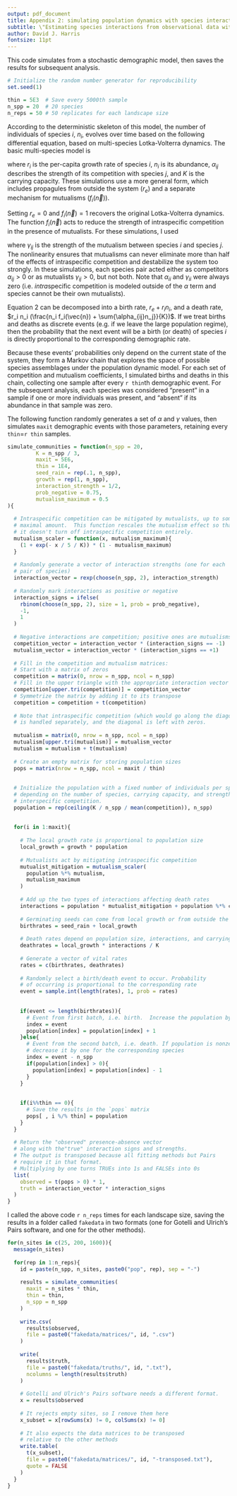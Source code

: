 ```yaml
---
output: pdf_document
title: Appendix 2: simulating population dynamics with species interactions
subtitle: \"Estimating species interactions from observational data with Markov networks\"
author: David J. Harris
fontsize: 11pt
---
```


This code simulates from a stochastic demographic model, then saves the results
for subsequent analysis.

```r
# Initialize the random number generator for reproducibility
set.seed(1)

thin = 5E3  # Save every 5000th sample
n_spp = 20  # 20 species
n_reps = 50 # 50 replicates for each landscape size
```


According to the deterministic skeleton of this model, the number of 
individuals of species $i$, $n_i$, evolves over time based on the following
differential equation, based on multi-species Lotka-Volterra dynamics.  The
basic multi-species model is

\begin{equation}
\frac{\mathrm{d}n_i}{\mathrm{d}t} =  
    r_i n_i (1 - \frac{n_i + \sum{\alpha_{ij}n_j}}{K}),
\end{equation}

where $r_i$ is the per-capita growth rate of species $i$, $n_i$ is its
abundance, $\alpha_{ij}$ describes the strength of its competition with
species $j$, and $K$ is the carrying capacity.  These simulations use a
more general form, which includes propagules from outside the system ($r_e$)
and a separate mechanism for mutualisms ($f_i(\vec{n})$).

\begin{equation}
\frac{\mathrm{d}n_i}{\mathrm{d}t} =  
   r_e + r_i n_i (1 - \frac{n_i f_i(\vec{n}) + \sum{\alpha_{ij}n_j}}{K}).
\end{equation}

Setting $r_e=0$ and $f_i(\vec{n}) = 1$ recovers the original Lotka-Volterra
dynamics. The function $f_i(\vec{n})$ acts to reduce the strength of
intraspecific competition in the presence of mutualists.  For these simulations,
I used

\begin{equation}
f_i(\vec{n}) = \frac{1}{2}(1 + \mathrm{exp}(-\frac{\sum_j{\gamma_{ij} n_j}}{5K}),
\end{equation}

where $\gamma_{ij}$ is the strength of the mutualism between species $i$ and
species $j$.  The nonlinearity ensures that mutualisms can never eliminate more
than half of the effects of intraspecific competition and destabilize the system
too strongly. In these simulations, each species pair acted either as competitors
$\alpha_{ij} > 0$ or as mutualists $\gamma_{ij} > 0$, but not both. Note that
$\alpha_{ii}$ and $\gamma_{ii}$ were always zero (i.e. *intra*specific competition
is modeled outside of the $\alpha$ term and species cannot be their own
mutualists).

Equation 2 can be decomposed into a birth rate, $r_e + r_i n_i$, and a death 
rate, $r_i n_i (\frac{n_i f_i(\vec{n}) + \sum{\alpha_{ij}n_j}}{K})$.  If we
treat births and deaths as discrete events (e.g. if we leave the large population
regime), then the probability that the next event will be a birth (or death) of
species $i$ is directly proportional to the corresponding demographic rate.

Because these events' probabilities only depend on the  current state of the 
system, they form a Markov chain that explores the  space of possible species 
assemblages under the population dynamic model.  For each set of competition and
mutualism coefficients, I simulated births and deaths in this chain, collecting
one sample after every `r thin`th demographic event.  For the subsequent analysis,
each species was considered "present" in a  sample if one or more individuals was
present, and "absent" if its abundance in that sample was zero.

The following function randomly generates a set of $\alpha$ and $\gamma$ values,
then simulates `maxit` demographic events with those parameters, retaining every
`thin`=`r thin` samples.

```r
simulate_communities = function(n_spp = 20,
         K = n_spp / 3,
         maxit = 5E6,
         thin = 1E4,
         seed_rain = rep(.1, n_spp),
         growth = rep(1, n_spp),
         interaction_strength = 1/2,
         prob_negative = 0.75,
         mutualism_maximum = 0.5
){
  
  # Intraspecific competition can be mitigated by mutualists, up to some
  # maximal amount.  This function rescales the mutualism effect so that
  # it doesn't turn off intraspecific competition entirely.
  mutualism_scaler = function(x, mutualism_maximum){
    (1 + exp(- x / 5 / K)) * (1 - mutualism_maximum)
  }
  
  # Randomly generate a vector of interaction strengths (one for each 
  # pair of species)
  interaction_vector = rexp(choose(n_spp, 2), interaction_strength)
  
  # Randomly mark interactions as positive or negative
  interaction_signs = ifelse(
    rbinom(choose(n_spp, 2), size = 1, prob = prob_negative),
    -1, 
    1
  )
  
  # Negative interactions are competition; positive ones are mutualisms
  competition_vector = interaction_vector * (interaction_signs == -1)
  mutualism_vector = interaction_vector * (interaction_signs == +1)
  
  # Fill in the competition and mutualism matrices:
  # Start with a matrix of zeros
  competition = matrix(0, nrow = n_spp, ncol = n_spp)
  # Fill in the upper triangle with the appropriate interaction vector
  competition[upper.tri(competition)] = competition_vector
  # Symmetrize the matrix by adding it to its transpose
  competition = competition + t(competition)
  
  # Note that intraspecific competition (which would go along the diagonal)
  # is handled separately, and the diagonal is left with zeros.
  
  mutualism = matrix(0, nrow = n_spp, ncol = n_spp)
  mutualism[upper.tri(mutualism)] = mutualism_vector
  mutualism = mutualism + t(mutualism)
  
  # Create an empty matrix for storing population sizes
  pops = matrix(nrow = n_spp, ncol = maxit / thin)
  
  
  # Initialize the population with a fixed number of individuals per species,
  # depending on the number of species, carrying capacity, and strength of
  # interspecific competition.
  population = rep(ceiling(K / n_spp / mean(competition)), n_spp)
  
  
  for(i in 1:maxit){
    
    # The local growth rate is proportional to population size
    local_growth = growth * population
    
    # Mutualists act by mitigating intraspecific competition
    mutualist_mitigation = mutualism_scaler(
      population %*% mutualism, 
      mutualism_maximum
    )
    
    # Add up the two types of interactions affecting death rates
    interactions = population * mutualist_mitigation + population %*% competition
    
    # Germinating seeds can come from local growth or from outside the system
    birthrates = seed_rain + local_growth
    
    # Death rates depend on population size, interactions, and carrying capacity
    deathrates = local_growth * interactions / K
    
    # Generate a vector of vital rates
    rates = c(birthrates, deathrates)
    
    # Randomly select a birth/death event to occur. Probability
    # of occurring is proportional to the corresponding rate
    event = sample.int(length(rates), 1, prob = rates)
    
    
    if(event <= length(birthrates)){
      # Event from first batch, i.e. birth.  Increase the population by one
      index = event
      population[index] = population[index] + 1
    }else{
      # Event from the second batch, i.e. death. If population is nonzero,
      # decrease it by one for the corresponding species
      index = event - n_spp
      if(population[index] > 0){
        population[index] = population[index] - 1
      }
    }
    
    
    if(i%%thin == 0){
      # Save the results in the `pops` matrix
      pops[ , i %/% thin] = population
    }
  }
  
  # Return the "observed" presence-absence vector
  # along with the"true" interaction signs and strengths.
  # The output is transposed because all fitting methods but Pairs
  # require it in that format.
  # Multiplying by one turns TRUEs into 1s and FALSEs into 0s
  list(
    observed = t(pops > 0) * 1,
    truth = interaction_vector * interaction_signs
  )
}
```

I called the above code `r n_reps` times for each landscape size, saving the
results in a folder called `fakedata` in two formats (one for Gotelli and 
Ulrich's Pairs software, and one for the other methods).

```r
for(n_sites in c(25, 200, 1600)){
  message(n_sites)
  
  for(rep in 1:n_reps){
    id = paste(n_spp, n_sites, paste0("pop", rep), sep = "-")
    
    results = simulate_communities(
      maxit = n_sites * thin, 
      thin = thin, 
      n_spp = n_spp
    )
    
    write.csv(
      results$observed, 
      file = paste0("fakedata/matrices/", id, ".csv")
    )
    
    write(
      results$truth, 
      file = paste0("fakedata/truths/", id, ".txt"), 
      ncolumns = length(results$truth)
    )
    
    # Gotelli and Ulrich's Pairs software needs a different format.
    x = results$observed
    
    # It rejects empty sites, so I remove them here
    x_subset = x[rowSums(x) != 0, colSums(x) != 0]
    
    # It also expects the data matrices to be transposed
    # relative to the other methods
    write.table(
      t(x_subset), 
      file = paste0("fakedata/matrices/", id, "-transposed.txt"), 
      quote = FALSE
    )
  }
}
```
